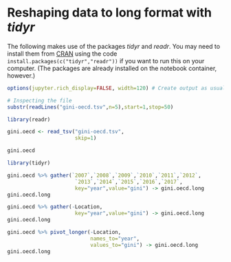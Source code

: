 # Reshaping data to long format with *tidyr*


The following makes use of the packages *tidyr* and *readr*. You may need to
install them from [CRAN](https://cran.r-project.org) using the code
`install.packages(c("tidyr","readr"))` if you want to run this on your computer. (The packages are already installed
on the notebook container, however.)

```r
options(jupyter.rich_display=FALSE, width=120) # Create output as usual in R
```

```r
# Inspecting the file
substr(readLines("gini-oecd.tsv",n=5),start=1,stop=50)
```

```r
library(readr)
```

```r
gini.oecd <- read_tsv("gini-oecd.tsv",
                      skip=1)
```

```r
gini.oecd
```

```r
library(tidyr)
```

```r
gini.oecd %>% gather(`2007`,`2008`,`2009`,`2010`,`2011`,`2012`,
                      `2013`,`2014`,`2015`,`2016`,`2017`,
                      key="year",value="gini") -> gini.oecd.long
gini.oecd.long
```

```r
gini.oecd %>% gather(-Location,
                      key="year",value="gini") -> gini.oecd.long
gini.oecd.long
```

```r
gini.oecd %>% pivot_longer(-Location,
                           names_to="year",
                           values_to="gini") -> gini.oecd.long
gini.oecd.long
```

```r

```
